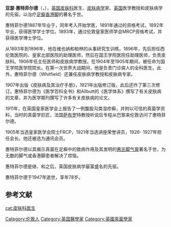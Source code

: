 {{Unreferenced|time=2021-04-12T10:29:14+00:00}}
{{Infobox Scientist
| name        = 亚瑟·惠特菲尔德<br /> {{lang-en|Arthur Whitfield}}
| image       = Portrait of Arthur Whitfield Wellcome M0009703.jpg
| birth_date  = {{birth date|1868|10|13|df=y}}
| birth_place = [[英國|英國]] [[伦敦|伦敦]]
| death_date  = {{death date and age|1947|1|31|1868|10|13|df=y}}
| death_place = [[英國|英國]] [[伊斯特本|伊斯特本]]
| nationality = 英国
| field       = [[皮肤病學|皮肤病學]]、[[真菌學|真菌學]]
| known_for   = [[惠氏脚气膏|惠氏脚气膏]]<br>足癣
| awards      = 
}}
'''亚瑟·惠特菲尔德'''（{{lang-en|Arthur Whitfield}}，{{bd|1868年|10月13日|1947年|1月31日|W}}），[[英国|英国]][[皮肤科|皮肤科]]医生、[[皮肤病学|皮肤病学]]家、[[英国|英国]]医学教授和皮肤病学的先驱。以治疗[[足癣|足癣]][[足癣|香港脚]]的{{le|惠氏脚气膏|Whitfield's Ointment}}著名于世。

惠特菲尔德1887年毕业于{{le|国王学院高等学校|King's College School}}，同年考入{{le|国王学院医院|King's College Hospital}}开始学医，1891年通过{{le|伦敦皇家外科学会|Royal College of Physicians}}的资格考试，1892年毕业，获得医学学士学位。1893年，通过伦敦皇家医师学会MRCP资格考试，并获得医学博士学位。

从1893年到1896年，他在维也纳和柏林的从事研究生训练。1896年，先后担任西伦敦医院的、皇家北部医院的助理医师，然后在国王学院医院任助理医师，负责皮肤科。1906年任主任医师和皮肤病学教授。在1904年至1905年期间，被任命为国王学院医学院院长。在第一次世界大战期间，他是负责门诊病人的全科医生。此外，惠特菲尔德（Whitfield）还兼任{{le|皇家陆军医学院|Royal Army Medical College}}皮肤病学教授和{{le|圣达斯坦（St Dustan's）|Blind Veterans UK}}皮肤病专家。

1907年出版《皮肤病及其治疗手册》，1921年出版修订版，此后还作了第三次修订。惠特菲尔德为《医学百科全书》和Allbutt的《医学体系》撰写了有关皮肤病的文章，并为医学期刊撰写了许多有关皮肤病的论文。

1911年，在英国皇家医学会上报告了一例腹股沟类湿疹癣，并附以可信的真菌学资料，当时的真菌学巨匠、法国[[雷蒙德·萨布罗|萨布罗]]特教授听说后专程从巴黎来伦敦访问了惠特菲尔德。

1905年当选皇家医学会院士FRCP，1921年当选{{le|约翰·拉姆利|John Lumley}}讲座荣誉讲员，1926- 1927年担任{{le|英国皮肤科医师协会|British Association of Dermatologists}}会长。他还被选为{{le|法兰西皮肤病学会|Société française de dermatologie et pathologies sexuellement transmissibles}}通讯会员。

惠特菲尔德以其揭示真菌在足癣中的致病作用及其发明的[[惠氏脚气膏|惠氏脚气膏]]著名于世，为无数的脚气或香港脚患者解决了烦恼。

惠特菲尔德是继{{le|亨利·拉德克利夫·克罗克|Henry Radcliffe Crocker}}、{{le|威廉·蒂尔伯里·福克斯|William Tilbury Fox}}和{{le|托马斯·科科特·福克斯|Thomas Colcott Fox}}之后，英国皮肤病学最富盛名的先驱。

惠特菲尔德于1947年逝世，享年78岁。

==参考文献==
{{reflist}}

{{normdaten}}
{{DEFAULTSORT:whitfield}}
[[Category:伦敦人|Category:伦敦人]]
[[Category:英国醫學家|Category:英国醫學家]]
[[cat:皮肤科医生|cat:皮肤科医生]]
[[Category:英國真菌學家|Category:英國真菌學家]]